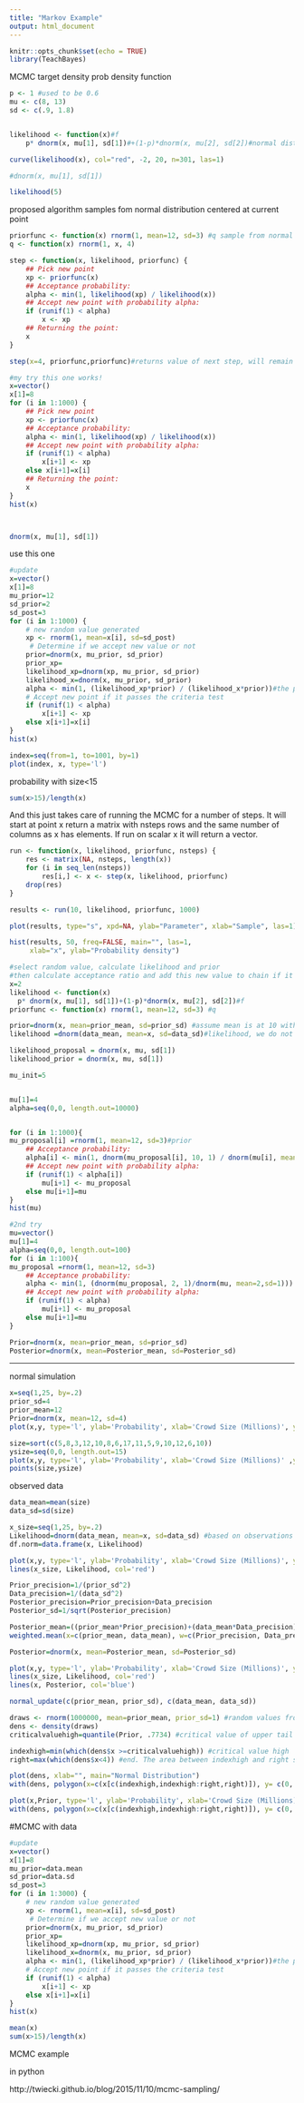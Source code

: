 ```yaml
---
title: "Markov Example"
output: html_document
---
```


```r
knitr::opts_chunk$set(echo = TRUE)
library(TeachBayes)
```

MCMC
target density
prob density function
```r
p <- 1 #used to be 0.6
mu <- c(8, 13)
sd <- c(.9, 1.8)


likelihood <- function(x)#f
    p* dnorm(x, mu[1], sd[1])#+(1-p)*dnorm(x, mu[2], sd[2])#normal distribution 

curve(likelihood(x), col="red", -2, 20, n=301, las=1)

#dnorm(x, mu[1], sd[1])

likelihood(5)
```

proposed algorithm samples fom normal distribution centered at current point
```r
priorfunc <- function(x) rnorm(1, mean=12, sd=3) #q sample from normal distribution centered at current point x, with known sd
q <- function(x) rnorm(1, x, 4)
```

```r
step <- function(x, likelihood, priorfunc) {
    ## Pick new point
    xp <- priorfunc(x)
    ## Acceptance probability:
    alpha <- min(1, likelihood(xp) / likelihood(x))
    ## Accept new point with probability alpha:
    if (runif(1) < alpha)
        x <- xp
    ## Returning the point:
    x
}

step(x=4, priorfunc,priorfunc)#returns value of next step, will remain at starting point if we do not satisfy accept criteria

#my try this one works!
x=vector()
x[1]=8
for (i in 1:1000) {
    ## Pick new point
    xp <- priorfunc(x)
    ## Acceptance probability:
    alpha <- min(1, likelihood(xp) / likelihood(x))
    ## Accept new point with probability alpha:
    if (runif(1) < alpha)
        x[i+1] <- xp
    else x[i+1]=x[i]
    ## Returning the point:
    x
}
hist(x)



dnorm(x, mu[1], sd[1])
```

use this one
```r
#update
x=vector()
x[1]=8
mu_prior=12
sd_prior=2
sd_post=3
for (i in 1:1000) {
    # new random value generated
    xp <- rnorm(1, mean=x[i], sd=sd_post)
     # Determine if we accept new value or not
    prior=dnorm(x, mu_prior, sd_prior)
    prior_xp=
    likelihood_xp=dnorm(xp, mu_prior, sd_prior)
    likelihood_x=dnorm(x, mu_prior, sd_prior)
    alpha <- min(1, (likelihood_xp*prior) / (likelihood_x*prior))#the prior cancels out when we have normal 
    # Accept new point if it passes the criteria test
    if (runif(1) < alpha)
        x[i+1] <- xp
    else x[i+1]=x[i]
}
hist(x)
```


```r
index=seq(from=1, to=1001, by=1)
plot(index, x, type='l')
```

probability with size<15
```r
sum(x>15)/length(x)
```

And this just takes care of running the MCMC for a number of steps. It will start at point x return a matrix with nsteps rows and the same number of columns as x has elements. If run on scalar x it will return a vector.

```r
run <- function(x, likelihood, priorfunc, nsteps) {
    res <- matrix(NA, nsteps, length(x))
    for (i in seq_len(nsteps))
        res[i,] <- x <- step(x, likelihood, priorfunc)
    drop(res)
}
```

```r
results <- run(10, likelihood, priorfunc, 1000)

plot(results, type="s", xpd=NA, ylab="Parameter", xlab="Sample", las=1)
```


```r
hist(results, 50, freq=FALSE, main="", las=1,
     xlab="x", ylab="Probability density")
```

```r
#select random value, calculate likelihood and prior
#then calculate acceptance ratio and add this new value to chain if it passes
x=2
likelihood <- function(x) 
  p* dnorm(x, mu[1], sd[1])+(1-p)*dnorm(x, mu[2], sd[2])#f
priorfunc <- function(x) rnorm(1, mean=12, sd=3) #q

prior=dnorm(x, mean=prior_mean, sd=prior_sd) #assume mean is at 10 with sd=2
likelihood =dnorm(data_mean, mean=x, sd=data_sd)#likelihood, we do not know mean but we assume sd=1

likelihood_proposal = dnorm(x, mu, sd[1])
likelihood_prior = dnorm(x, mu, sd[1])

mu_init=5


mu[1]=4
alpha=seq(0,0, length.out=10000)


for (i in 1:1000){
mu_proposal[i] =rnorm(1, mean=12, sd=3)#prior
    ## Acceptance probability:
    alpha[i] <- min(1, dnorm(mu_proposal[i], 10, 1) / dnorm(mu[i], mean=10,sd=1))
    ## Accept new point with probability alpha:
    if (runif(1) < alpha[i])
        mu[i+1] <- mu_proposal
    else mu[i+1]=mu
}
hist(mu)

#2nd try
mu=vector()
mu[1]=4
alpha=seq(0,0, length.out=100)
for (i in 1:100){
mu_proposal =rnorm(1, mean=12, sd=3)
    ## Acceptance probability:
    alpha <- min(1, (dnorm(mu_proposal, 2, 1)/dnorm(mu, mean=2,sd=1)))
    ## Accept new point with probability alpha:
    if (runif(1) < alpha)
        mu[i+1] <- mu_proposal
    else mu[i+1]=mu
}
```



```r
Prior=dnorm(x, mean=prior_mean, sd=prior_sd)
Posterior=dnorm(x, mean=Posterior_mean, sd=Posterior_sd)
```

------------------------------------
normal simulation
```r
x=seq(1,25, by=.2)
prior_sd=4
prior_mean=12
Prior=dnorm(x, mean=12, sd=4)
plot(x,y, type='l', ylab='Probability', xlab='Crowd Size (Millions)', ylim=c(0,.15))
```

```r
size=sort(c(5,8,3,12,10,8,6,17,11,5,9,10,12,6,10))
ysize=seq(0,0, length.out=15)
plot(x,y, type='l', ylab='Probability', xlab='Crowd Size (Millions)' ,ylim=c(0,.15))
points(size,ysize)
```

observed data
```r
data_mean=mean(size)
data_sd=sd(size)

x_size=seq(1,25, by=.2)
Likelihood=dnorm(data_mean, mean=x, sd=data_sd) #based on observations
df.norm=data.frame(x, Likelihood)

plot(x,y, type='l', ylab='Probability', xlab='Crowd Size (Millions)', ylim=c(0,.15))
lines(x_size, Likelihood, col='red')
```


```r
Prior_precision=1/(prior_sd^2)
Data_precision=1/(data_sd^2)
Posterior_precision=Prior_precision+Data_precision
Posterior_sd=1/sqrt(Posterior_precision)

Posterior_mean=((prior_mean*Prior_precision)+(data_mean*Data_precision))/(Prior_precision+Data_precision)
weighted.mean(x=c(prior_mean, data_mean), w=c(Prior_precision, Data_precision))

Posterior=dnorm(x, mean=Posterior_mean, sd=Posterior_sd)

plot(x,y, type='l', ylab='Probability', xlab='Crowd Size (Millions)', ylim=c(0,.15))
lines(x_size, Likelihood, col='red')
lines(x, Posterior, col='blue')
```

```r
normal_update(c(prior_mean, prior_sd), c(data_mean, data_sd))
```

```r
draws <- rnorm(1000000, mean=prior_mean, prior_sd=1) #random values from normal-distribution
dens <- density(draws) 
criticalvaluehigh=quantile(Prior, .7734) #critical value of upper tail

indexhigh=min(which(dens$x >=criticalvaluehigh)) #critical value high
right=max(which(dens$x<4)) #end. The area between indexhigh and right should be 0.025

plot(dens, xlab="", main="Normal Distribution")
with(dens, polygon(x=c(x[c(indexhigh,indexhigh:right,right)]), y= c(0, y[indexhigh:right], 0), col="gray85")) #high tail
```


```r
plot(x,Prior, type='l', ylab='Probability', xlab='Crowd Size (Millions)', ylim=c(0,.15))
with(dens, polygon(x=c(x[c(indexhigh,indexhigh:right,right)]), y= c(0, y[indexhigh:right], 0), col="gray85"))
```



#MCMC with data

```r
#update
x=vector()
x[1]=8
mu_prior=data.mean
sd_prior=data.sd
sd_post=3
for (i in 1:3000) {
    # new random value generated
    xp <- rnorm(1, mean=x[i], sd=sd_post)
     # Determine if we accept new value or not
    prior=dnorm(x, mu_prior, sd_prior)
    prior_xp=
    likelihood_xp=dnorm(xp, mu_prior, sd_prior)
    likelihood_x=dnorm(x, mu_prior, sd_prior)
    alpha <- min(1, (likelihood_xp*prior) / (likelihood_x*prior))#the prior cancels out when we have normal 
    # Accept new point if it passes the criteria test
    if (runif(1) < alpha)
        x[i+1] <- xp
    else x[i+1]=x[i]
}
hist(x)
```


```r
mean(x)
sum(x>15)/length(x)
```

MCMC example

in python

http://twiecki.github.io/blog/2015/11/10/mcmc-sampling/
